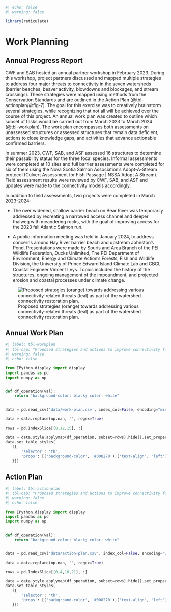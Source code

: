 ```r
#| echo: false
#| warning: false

library(reticulate)
```
# Work Planning 

## Annual Progress Report {-}

CWF and SAB hosted an annual partner workshop in February 2023.  During this workshop, project partners discussed and mapped multiple strategies to address four major threats to connectivity in the seven watersheds (barrier beaches, beaver activity, blowdowns and blockages, and stream crossings). These strategies were mapped using methods from the Conservation Standards and are outlined in the Action Plan (@tbl-actionplan/@fig-7). The goal for this exercise was to creatively brainstorm several strategies, while recognizing that not all will be achieved over the course of this project. An annual work plan was created to outline which subset of tasks would be carried out from March 2023 to March 2024 (@tbl-workplan). The work plan encompasses both assessments on unassessed structures or assessed structures that remain data deficient, actions to close knowledge gaps, and activities that advance actionable confirmed barriers.

In summer 2023, CWF, SAB, and ASF assessed 16 structures to determine their passability status for the three focal species.  Informal assessments were completed at 10 sites and full barrier assessments were completed for six of them using the Nova Scotia Salmon Association’s Adopt-A-Stream protocol (Culvert Assessment for Fish Passage | NSSA Adopt A Stream). Field assessment results were reviewed by CWF, SAB, and ASF and updates were made to the connectivity models accordingly.  

In addition to field assessments, two projects were completed in March 2023-2024: 

- The over widened, shallow barrier beach on Bear River was temporarily addressed by recreating a narrowed access channel and deeper thalweg with meandering rocks, with the goal of improving access for the 2023 fall Atlantic Salmon run.  

- A public information meeting was held in January 2024, to address concerns around Hay River barrier beach and upstream Johnston’s Pond. Presentations were made by Souris and Area Branch of the PEI Wildlife Federation, Ducks Unlimited, The PEI Department of Environment, Energy and Climate Action’s Forests, Fish and Wildlife Division, the University of Prince Edward Island Climate Lab and CBCL Coastal Engineer Vincent Leys.  Topics included the history of the structures, ongoing management of the impoundment, and projected erosion and coastal processes under climate change. 

![Proposed strategies (orange) towards addressing various connectivity-related threats (teal) as part of the watershed connectivity restoration plan.](images/figure-7.jpg){#fig-7}

## Annual Work Plan {-}

```python
#| label: tbl-workplan
#| tbl-cap: "Proposed strategies and actions to improve connectivity for Atlantic Salmon, American Eel, and Rainbow Smelt in the seven northeastern watersheds. See Appendix A for leads and participants."
#| warning: false
#| echo: false

from IPython.display import display
import pandas as pd
import numpy as np


def df_operation(val):
    return "background-color: black; color: white"


data = pd.read_csv('data/work-plan.csv', index_col=False, encoding="windows-1252")

data = data.replace(np.nan, '', regex=True)

rows = pd.IndexSlice[[8,12,15], :]

data = data.style.applymap(df_operation, subset=rows).hide().set_properties(**{'text-align': 'left'})
data.set_table_styles(
   [{
       'selector': 'th',
       'props': [('background-color', '#008270'),('text-align', 'left')]
   }])

```

## Action Plan {-}

```python
#| label: tbl-actionplan
#| tbl-cap: "Proposed strategies and actions to improve connectivity for Atlantic Salmon, American Eel, and Rainbow Smelt in the seven northeastern watersheds. See Appendix A for leads and participants."
#| warning: false
#| echo: false

from IPython.display import display
import pandas as pd
import numpy as np


def df_operation(val):
    return "background-color: black; color: white"


data = pd.read_csv('data/action-plan.csv', index_col=False, encoding="windows-1252")

data = data.replace(np.nan, '', regex=True)

rows = pd.IndexSlice[[0,4,16,21], :]

data = data.style.applymap(df_operation, subset=rows).hide().set_properties(**{'text-align': 'left'})
data.set_table_styles(
   [{
       'selector': 'th',
       'props': [('background-color', '#008270'),('text-align', 'left')]
   }])

```